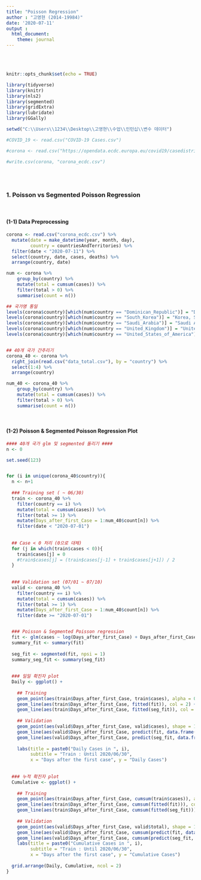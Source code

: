 ```yaml
---
title: "Poisson Regression"
author : "고영현 (2014-19984)"
date: '2020-07-11'
output :
  html_document:
    theme: journal
---
```


<br>
<br>


```r
knitr::opts_chunk$set(echo = TRUE)

library(tidyverse)
library(knitr)
library(nls2)
library(segmented)
library(gridExtra)
library(lubridate)
library(GGally)

setwd("C:\\Users\\1234\\Desktop\\고영현\\수업\\인턴십\\변수 데이터")

#COVID_19 <- read.csv("COVID-19 Cases.csv")

#corona <- read.csv("https://opendata.ecdc.europa.eu/covid19/casedistribution/csv", na.strings = "", fileEncoding = "UTF-8-BOM")

#write.csv(corona, "corona_ecdc.csv")

```


<br>
<br>

### 1. Poisson vs Segmented Poisson Regression

<br>

#### (1-1) Data Preprocessing

```r
corona <- read.csv("corona_ecdc.csv") %>%
  mutate(date = make_datetime(year, month, day),
         country = countriesAndTerritories) %>%
  filter(date < "2020-07-11") %>%
  select(country, date, cases, deaths) %>%
  arrange(country, date)

num <- corona %>%
    group_by(country) %>%
    mutate(total = cumsum(cases)) %>%
    filter(total > 0) %>%
    summarise(count = n())

## 국가명 통일
levels(corona$country)[which(num$country == "Dominican_Republic")] = "Dominican Republic"
levels(corona$country)[which(num$country == "South_Korea")] = "Korea, South"
levels(corona$country)[which(num$country == "Saudi_Arabia")] = "Saudi Arabia"
levels(corona$country)[which(num$country == "United_Kingdom")] = "United Kingdom"
levels(corona$country)[which(num$country == "United_States_of_America")] = "US"


## 40개 국가 간추리기
corona_40 <- corona %>%
  right_join(read.csv("data_total.csv"), by = "country") %>%
  select(1:4) %>%
  arrange(country)

num_40 <- corona_40 %>%
    group_by(country) %>%
    mutate(total = cumsum(cases)) %>%
    filter(total > 0) %>%
    summarise(count = n())

```

<br>


#### (1-2) Poisson & Segmented Poisson Regression Plot

```r

#### 40개 국가 glm 및 segmented 돌리기 ####
n <- 0

set.seed(123)


for (i in unique(corona_40$country)){
  n <- n+1
    
  ### Training set ( ~ 06/30)
  train <- corona_40 %>%
    filter(country == i) %>%
    mutate(total = cumsum(cases)) %>%
    filter(total >= 1) %>%
    mutate(Days_after_first_Case = 1:num_40$count[n]) %>%
    filter(date < "2020-07-01")
  
  
  ## Case < 0 처리 (0으로 대체)
  for (j in which(train$cases < 0)){
    train$cases[j] = 0
    #train$cases[j] = (train$cases[j-1] + train$cases[j+1]) / 2
  }
  
  
  ### Validation set (07/01 ~ 07/10)
  valid <- corona_40 %>%
    filter(country == i) %>%
    mutate(total = cumsum(cases)) %>%
    filter(total >= 1) %>%
    mutate(Days_after_first_Case = 1:num_40$count[n]) %>%
    filter(date >= "2020-07-01")


  ### Poisson & Segmented Poisson regression
  fit <- glm(cases ~ log(Days_after_first_Case) + Days_after_first_Case, data = train, family = poisson)
  summary_fit <- summary(fit)
  
  seg_fit <- segmented(fit, npsi = 1)
  summary_seg_fit <- summary(seg_fit)
  
  
  ### 일일 확진자 plot
  Daily <- ggplot() +
    
    ## Training
    geom_point(aes(train$Days_after_first_Case, train$cases), alpha = 0.3) +
    geom_line(aes(train$Days_after_first_Case, fitted(fit)), col = 2) +
    geom_line(aes(train$Days_after_first_Case, fitted(seg_fit)), col = 4) +
    
    ## Validation
    geom_point(aes(valid$Days_after_first_Case, valid$cases), shape = 1, alpha = 0.3) +
    geom_line(aes(valid$Days_after_first_Case, predict(fit, data.frame(Days_after_first_Case = valid$Days_after_first_Case), type = "response")), col = 2, linetype = 3, size = 1) +
    geom_line(aes(valid$Days_after_first_Case, predict(seg_fit, data.frame(Days_after_first_Case = valid$Days_after_first_Case), type = "response")), col = 4, linetype = 3, size = 1) +
    
    labs(title = paste0("Daily Cases in ", i),
         subtitle = "Train : Until 2020/06/30",
         x = "Days after the first case", y = "Daily Cases")
    
  
  ### 누적 확진자 plot
  Cumulative <- ggplot() + 
    
    ## Training
    geom_point(aes(train$Days_after_first_Case, cumsum(train$cases)), alpha = 0.3) +
    geom_line(aes(train$Days_after_first_Case, cumsum(fitted(fit))), col = 2) +
    geom_line(aes(train$Days_after_first_Case, cumsum(fitted(seg_fit))), col = 4) +
    
    ## Validation
    geom_point(aes(valid$Days_after_first_Case, valid$total), shape = 1, alpha = 0.3) +
    geom_line(aes(valid$Days_after_first_Case, cumsum(predict(fit, data.frame(Days_after_first_Case = valid$Days_after_first_Case), type = "response")) + cumsum(fitted(fit))[nrow(train)]), col = 2, linetype = 3, size = 1) +
    geom_line(aes(valid$Days_after_first_Case, cumsum(predict(seg_fit, data.frame(Days_after_first_Case = valid$Days_after_first_Case), type = "response")) + cumsum(fitted(seg_fit))[nrow(train)]), col = 4, linetype = 3, size = 1) +
    labs(title = paste0("Cumulative Cases in ", i),
         subtitle = "Train : Until 2020/06/30",
         x = "Days after the first case", y = "Cumulative Cases")
  
  grid.arrange(Daily, Cumulative, ncol = 2)
}

```


<br>
